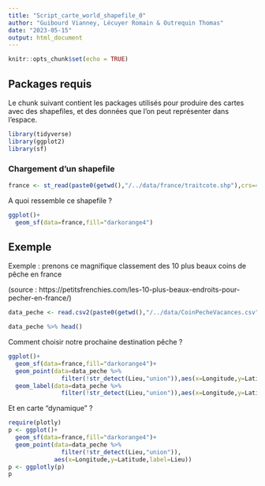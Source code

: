 ```yaml
---
title: "Script_carte_world_shapefile_0"
author: "Guibourd Vianney, Lécuyer Romain & Outrequin Thomas"
date: "2023-05-15"
output: html_document
---
```


```r
knitr::opts_chunk$set(echo = TRUE)
```

## Packages requis

Le chunk suivant contient les packages utilisés pour produire des cartes avec des shapefiles, et des données que l'on peut représenter dans l'espace.

```r
library(tidyverse)
library(ggplot2)
library(sf)
```

### Chargement d'un shapefile

```r
france <- st_read(paste0(getwd(),"/../data/france/traitcote.shp"),crs=4326)
```

A quoi ressemble ce shapefile ?

```r
ggplot()+
  geom_sf(data=france,fill="darkorange4")
```


## Exemple

Exemple : prenons ce magnifique classement des 10 plus beaux coins de pêche en france

(source : https://petitsfrenchies.com/les-10-plus-beaux-endroits-pour-pecher-en-france/)

```r
data_peche <- read.csv2(paste0(getwd(),"/../data/CoinPecheVacances.csv"))

data_peche %>% head()
```

Comment choisir notre prochaine destination pêche ?

```r
ggplot()+
  geom_sf(data=france,fill="darkorange4")+
  geom_point(data=data_peche %>% 
               filter(!str_detect(Lieu,"union")),aes(x=Longitude,y=Latitude))+
  geom_label(data=data_peche %>% 
               filter(!str_detect(Lieu,"union")),aes(x=Longitude,y=Latitude+0.5,label=Lieu),size=2)
```

Et en carte "dynamique" ?

```r
require(plotly)
p <- ggplot()+
  geom_sf(data=france,fill="darkorange4")+
  geom_point(data=data_peche %>% 
               filter(!str_detect(Lieu,"union")),
             aes(x=Longitude,y=Latitude,label=Lieu))
p <- ggplotly(p) 
p
```

